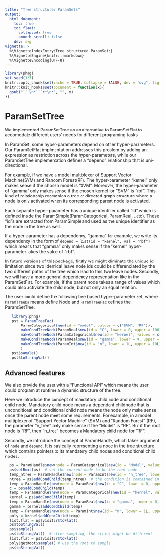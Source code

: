 ```yaml
---
title: "Tree structured ParamSets"
output:
  html_document:
    toc: true
    toc_float:
      collapsed: true
      smooth_scroll: false
    dev: svg
vignette: >
  %\VignetteIndexEntry{Tree structured ParamSets}
  %\VignetteEngine{knitr::rmarkdown}
  %\VignetteEncoding{UTF-8}
---
```


```r
library(phng)
set.seed(123)
knitr::opts_chunk$set(cache = TRUE, collapse = FALSE, dev = "svg", fig.height = 3.5)
knitr::knit_hooks$set(document = function(x){
  gsub("```\n*```r*\n*", "", x)
})
```

# ParamSetTree

We implemented ParamSetTree as an alternative to ParamSetFlat to accomodate different users' needs for different programing tasks. 

In ParamSet, some hyper-parameters depend on other hyper-parameters. Our ParamSetFlat implmentation addresses this problem by adding an expression as restriction across the hyper-parameters, while our ParamSetTree implementation defines a "depend" relationship that is uni-directional. 

For example, if we have a model multiplexer of Support Vector Machine(SVM) and Random Forest(RF). The hyper-parameter "kernel" only makes sense if the chosen model is "SVM". Moreover, the hyper-parameter of "gamma" only makes sense if the chosen kernel for "SVM" is "rbf". This kind of relationship resembles a tree or directed graph structure where a node is only activated when its corresponding parent node is activated. 

Each separate hyper-parameter has a unique identifier called "id" which is defined inside 
the ParamSimple(ParamCategorical, ParamReal, ..etc). These "id"s are extracted from ParamSimple and used as the unique identifier as the node in the tree as well.

If a hyper-parameter has a dependency, "gamma" for example, we write its dependency in the form of ```depend = list(id = "kernel", val = "rbf")``` which means that "gamma" only makes sense if the "kernel" hyper-parameter takes the value of "rbf".

In future versions of this package, firstly we might eliminate the unique id limitation since two identical leave node ids could be differenciated by the two different paths of the tree which lead to this two leave nodes. Secondly, we will have a more general dependency representation like in the ParamSetFlat. For example, if the parent node takes a range of values which could also activiate the child node, but not only an equal relation.

The user could define the following tree based hyper-parameter set, where `ParamTreeDn` means define Node and `ParamTreeFac` defines the ParamSetTree.

```r
   library(phng)
   pst = ParamTreeFac(
       ParamCategorical$new(id = "model", values = c("SVM", "RF")),
       makeCondTreeNode(ParamReal$new(id = "C", lower = 0, upper = 100), depend = list(id = "model", fun = quote(model == "SVM"))),
       makeCondTreeNode(ParamCategorical$new(id = "kernel", values = c("rbf", "poly")), depend = list(id = "model", fun = quote(model == "SVM"))),
       makeCondTreeNode(ParamReal$new(id = "gamma", lower = 0, upper = 100), depend = list(id = "kernel", val = quote(kernel == "rbf"))),
       makeCondTreeNode(ParamInt$new(id = "n", lower = 1L, upper = 10L), depend = list(id = "kernel", fun = quote(kernel == "poly")))
       )
   pst$sample()
   pst$toStringVal()
```

## Advanced features

We also provide the user with a "Functional API" which means the user could program at runtime a dynamic structure of the tree. 

Here we introduce the concept of mandatory child node and conditional child node. Mandatory child node means a dependent childnode that is unconditional and conditional child node means the node only make sense once the parent node meet some requirements. For example, in a model multiplexer of "Support Vector Machine" (SVM) and "Random Forest" (RF), the parameter "n_tree" only make sense if the "Model" is "RF". But if the root node is "RF", then "n_tree" becomes a Mandatory child node for "RF".

Secondly, we introduce the concept of ParamHandle, which takes argument of `node` and `depend`. It is basically representing a node in the tree structure which contains pointers to its mandatory child nodes and conditional child nodes.

```r
  ps = ParamHandle$new(node = ParamCategorical$new(id = "Model", values = c("SVM", "RF")))
  ps$setRoot(ps)  # set the current node to be the root node
  temp_ntree = ParamHandle$new(node = ParamInt$new(id = "n_tree", lower = 1L, upper = 10L), depend = list(id = "Model", val = "RF"))
  ntree = ps$addCondChild(temp_ntree)  # the condition is contained in temp_ntree§depend already
  temp = ParamHandle$new(node = ParamReal$new(id = "C", lower = 0, upper = 100), depend = list(id = "Model", val = "SVM"))
  c = ps$addCondChild(temp)
  temp = ParamHandle$new(node = ParamCategorical$new(id = "kernel", values = c("rbf", "poly")), depend = list(id = "Model", val = "SVM"))
  kernel = ps$addCondChild(temp)
  temp = ParamHandle$new(node = ParamReal$new(id = "gamma", lower = 0, upper = 100), depend = list(id = "kernel", val = "rbf"))
  gamma = kernel$addCondChild(temp)
  temp = ParamHandle$new(node = ParamInt$new(id = "n", lower = 1L, upper = 10L), depend = list(id = "kernel", val = "poly"))
  poly = kernel$addCondChild(temp)
  list.flat = ps$visitor$toFlat()
  ps$toStringVal()
  ps$sample()
  ps$toStringVal()  # after sampling, the string might be different
  list.flat = ps$visitor$toFlat()
  poly$getRoot$sample() # use the root to sample
  ps$toStringVal()
```

